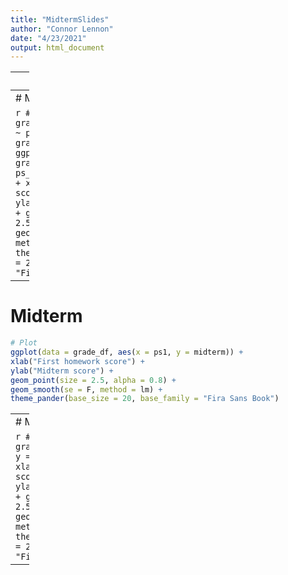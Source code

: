 ```yaml
---
title: "MidtermSlides"
author: "Connor Lennon"
date: "4/23/2021"
output: html_document
---
```


---
exclude: true

```r
# Load data
grade_df <- here("grades.csv") %>% read_csv() %>% mutate(ps_avg = 0.5 * ps1 + 0.5 * ps2)
```
---
# Midterm

```r
# Regression model
grade_lm <- lm(midterm ~ ps1 + ps2, data = grade_df)
# Plot
ggplot(data = grade_df, aes(x = ps_avg, y = midterm)) +
xlab("Avg. homework score") +
ylab("Midterm score") +
geom_point(size = 2.5, alpha = 0.8) +
geom_smooth(se = F, method = lm) +
theme_pander(base_size = 20, base_family = "Fira Sans Book")
```
---
# Midterm

```r
# Plot
ggplot(data = grade_df, aes(x = ps1, y = midterm)) +
xlab("First homework score") +
ylab("Midterm score") +
geom_point(size = 2.5, alpha = 0.8) +
geom_smooth(se = F, method = lm) +
theme_pander(base_size = 20, base_family = "Fira Sans Book")
```
---
# Midterm

```r
# Plot
ggplot(data = grade_df, aes(x = ps2, y = midterm)) +
xlab("Second homework score") +
ylab("Midterm score") +
geom_point(size = 2.5, alpha = 0.8) +
geom_smooth(se = F, method = lm) +
theme_pander(base_size = 20, base_family = "Fira Sans Book")
```
---